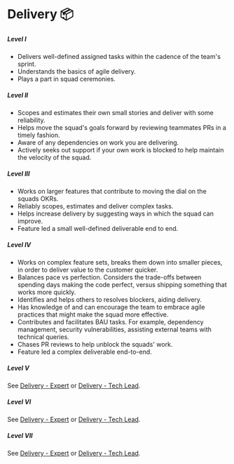 # Delivery 📦

##### **Level I**

- Delivers well-defined assigned tasks within the cadence of the team's sprint.
- Understands the basics of agile delivery.
- Plays a part in squad ceremonies.

##### **Level II**

- Scopes and estimates their own small stories and deliver with some reliability.
- Helps move the squad's goals forward by reviewing teammates PRs in a timely fashion.
- Aware of any dependencies on work you are delivering.
- Actively seeks out support if your own work is blocked to help maintain the velocity of the squad.

##### **Level III**

- Works on larger features that contribute to moving the dial on the squads OKRs.
- Reliably scopes, estimates and deliver complex tasks.
- Helps increase delivery by suggesting ways in which the squad can improve.
- Feature led a small well-defined deliverable end to end.

##### **Level IV**

- Works on complex feature sets, breaks them down into smaller pieces, in order to deliver value to the customer quicker.
- Balances pace vs perfection. Considers the trade-offs between spending days making the code perfect, versus shipping something that works more quickly.
- Identifies and helps others to resolves blockers, aiding delivery.
- Has knowledge of and can encourage the team to embrace agile practices that might make the squad more effective.
- Contributes and facilitates BAU tasks. For example, dependency management, security vulnerabilities, assisting external teams with technical queries.
- Chases PR reviews to help unblock the squads' work.
- Feature led a complex deliverable end-to-end.

##### **Level V**

See [Delivery - Expert](expert) or [Delivery - Tech Lead](techlead).

##### **Level VI**

See [Delivery - Expert](expert) or [Delivery - Tech Lead](techlead).

##### **Level VII**

See [Delivery - Expert](expert) or [Delivery - Tech Lead](techlead).